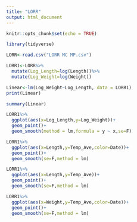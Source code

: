 ```yaml
---
title: "LORR"
output: html_document
---
```


```r
knitr::opts_chunk$set(echo = TRUE)
```
```r
library(tidyverse)
```


```r
LORR<-read.csv("LORR MC MP.csv")
```

```r
LORR1<-LORR%>%
  mutate(Log_Length=log(Length))%>%
  mutate(Log_Weight=log(Weight))
```

```r
Linear<-lm(Log_Weight~Log_Length, data = LORR1)
print(Linear)
```

```r
summary(Linear)
```
```r
LORR1%>%
  ggplot(aes(x=Log_Length,y=Log_Weight))+
  geom_point()+
  geom_smooth(method = lm,formula = y ~ x,se=F)
```

```r
LORR1%>%
  ggplot(aes(x=Length,y=Temp_Ave,color=Date))+
  geom_point()+
  geom_smooth(se=F,method = lm)
```
```r
LORR1%>%
  ggplot(aes(x=Length,y=Temp_Ave))+
  geom_point()+
  geom_smooth(se=F,method = lm)
```
```r
LORR1%>%
  ggplot(aes(x=Weight,y=Temp_Ave,color=Date))+
  geom_point()+
  geom_smooth(se=F,method = lm)
```

